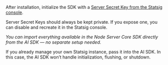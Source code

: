 After installation, initialize the SDK with a [Server Secret Key from the Statsig console](https://console.statsig.com/api_keys).

<Warning>
  Server Secret Keys should always be kept private. If you expose one, you can
  disable and recreate it in the Statsig console.
</Warning>

*You can import everything available in the Node Server Core SDK directly from the AI SDK — no separate setup needed.*

If you already manage your own Statsig instance, pass it into the AI SDK. 
In this case, the AI SDK won’t handle initialization, flushing, or shutdown.